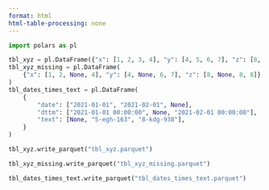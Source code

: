 ```yaml
---
format: html
html-table-processing: none
---
```


```python
import polars as pl

tbl_xyz = pl.DataFrame({"x": [1, 2, 3, 4], "y": [4, 5, 6, 7], "z": [8, 8, 8, 8]})
tbl_xyz_missing = pl.DataFrame(
    {"x": [1, 2, None, 4], "y": [4, None, 6, 7], "z": [8, None, 8, 8]}
)
tbl_dates_times_text = pl.DataFrame(
    {
        "date": ["2021-01-01", "2021-02-01", None],
        "dttm": ["2021-01-01 00:00:00", None, "2021-02-01 00:00:00"],
        "text": [None, "5-egh-163", "8-kdg-938"],
    }
)
```


```python
tbl_xyz.write_parquet("tbl_xyz.parquet")
```


```python
tbl_xyz_missing.write_parquet("tbl_xyz_missing.parquet")
```

```python
tbl_dates_times_text.write_parquet("tbl_dates_times_text.parquet")
```

